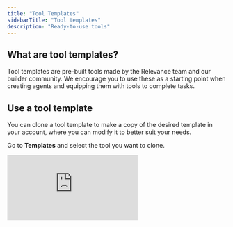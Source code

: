 ```yaml
---
title: "Tool Templates"
sidebarTitle: "Tool templates"
description: "Ready-to-use tools"
---
```


## What are tool templates?

Tool templates are pre-built tools made by the Relevance team and our builder community. We encourage you to use these as a starting point when creating agents and equipping them with tools to complete tasks. 

## Use a tool template

You can clone a tool template to make a copy of the desired template in your account, where you can modify it to better suit your needs.

Go to **Templates** and select the tool you want to clone.

<div
  style={{
    width: '100%',
    position: 'relative',
    paddingTop: '56.25%',
  }}>
  <iframe
    src="https://app.supademo.com/embed/cm7obklxq03m5hilg1w65f3lz"
    frameBorder="0"
    title="Build an AI agent from scratch in Relevance AI"
    allow="clipboard-write"
    webkitallowfullscreen="true"
    mozallowfullscreen="true"
    allowfullscreen
    style={{
      position: 'absolute',
      top: 0,left: 0, width: '100%', height: '100%',
      border: '3px solid #5E43CE',
      borderRadius: '10px',
    }}/>
</div>
